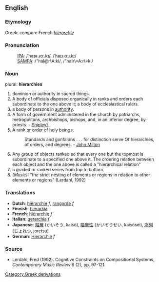 ==English==
===Etymology===
Greek: compare French ''[[hiérarchie]]''
===Pronunciation===
:[[International Phonetic Alphabet|IPA]]: /ˈhaɪə.ɹɑː.kɪ/, /ˈhaɪɹ.ɑːɹ.kɪ/
:[[SAMPA]]: /"haI@r\A:kI/, /"haIr\=A:r\=kI/

=== Noun ===
plural: '''hierarchies'''
#dominion or authority in sacred things.
#A body of officials disposed organically in ranks and orders each subordinate to the one above it; a body of ecclesiastical rulers.
# a body of persons in [[authority]].
#A form of government administered in the church by patriarchs, metropolitans, archbishops, bishops, and, in an inferior degree, by priests. - [[Shipley?]].
#A rank or order of holy beings.
#:Standards and gonfalons . . . for distinction serve Of hierarchies, of orders, and degrees. - [[w:John Milton|John Milton]]
#Any group of objects ranked so that every one but the topmost is subordinate to a specified one above it. The ordering relation between each object and the one above is called a "hierarchical relation" 
# a graded or ranked series from top to bottom.
#''(Music):'' "the strict nesting of elements or regions in relation to other elements or regions" (Lerdahl, 1992)

=== Translations ===
*'''Dutch''': [[hiërarchie]] ''f'', [[rangorde]] ''f''
*'''Finnish''': [[hierarkia]]
*'''French''': [[hiérarchie]] ''f''
*'''Italian''': [[gerarchia]] ''f''
*'''Japanese''': [[階層]] (かいそう, kaisō), [[階層性]] (かいそうせい, kaisōsei), [[序列]] (じょれつ, joretsu)
*'''German''': [[Hierarchie]] ''f''

===Source===
*Lerdahl, Fred (1992). Cognitive Constraints on Compositional Systems, ''Contemporary Music Review'' 6 (2), pp. 97-121.
[[Category:Greek derivations]]